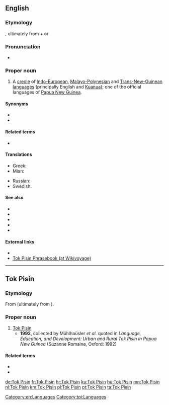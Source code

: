 {{also|tok pisin}}
==English==
{{wikipedia}}

===Etymology===
{{etyl|tpi|en}}, ultimately from {{etyl|en|en}} {{m|en|talk}} + {{m|en|pidgin}} or {{m|en|business}}

===Pronunciation===
* {{IPA|/tɔk pɪzɪn/|lang=en}}

===Proper noun===
{{en-proper noun}}

# A [[creole]] of [[Indo-European]], [[Malayo-Polynesian]] and [[Trans-New-Guinean]] [[language]]s (principally English and [[Kuanua]]); one of the official languages of [[Papua New Guinea]].

====Synonyms====
* {{l|en|Melanesian Pidgin English}}
* {{l|en|Neo-Melanesian}}

====Related terms====
* {{l|en|pidgin}}

====Translations====
{{trans-top|language}}
* Greek: {{t+|el|τοκ πίσιν}}
* Mian: {{t|mpt|Wan Weng}}
{{trans-mid}}
* Russian: {{t+|ru|ток-писин|m|tr=}}
* Swedish: {{t+|sv|tok pisin}}
{{trans-bottom}}

====See also====
* {{l|en|Bislama}}
* {{l|en|Kriol}}
* {{l|en|Pijin}}
* {{l|en|Yumpla Tok}}
* {{langcat|tpi}}

====External links====
* {{ethnologue|code=tpi}}
* [[voy:Tok Pisin Phrasebook|Tok Pisin Phrasebook (at Wikivoyage)]]

[[Category:en:Languages]]

----

==Tok Pisin==

===Etymology===
From {{der|tpi|en|[[talk]] + [[pidgin]]}} (ultimately from {{m|en|business}}).

===Proper noun===
{{head|tpi|proper noun|head=[[tok|Tok]] [[pisin|Pisin]]}}

# [[#English|Tok Pisin]]
#* '''1992''', collected by Mühlhaüsler ''et al.'' quoted in ''Language, Education, and Development: Urban and Rural Tok Pisin in Papua New Guinea'' (Suzanne Romaine, Oxford: 1992)
#*: {{ux|tpi|Na mipela i no save long '''Tok Pisin''' tu. Brata bilong mipela ol i go long stesin, orait ol i kisim save long stesin. Ol i kam bek orait ol i tok pisin.|t=And we didn't know '''Tok Pisin''' either. Our brothers went to the station, and then learned new things in the station. Then they returned speaking in creole.}}

====Related terms====
* {{l|tpi|tok}}
* {{l|tpi|pisin}}

[[Category:tpi:Languages]]

[[de:Tok Pisin]]
[[fr:Tok Pisin]]
[[hr:Tok Pisin]]
[[ku:Tok Pisin]]
[[hu:Tok Pisin]]
[[mn:Tok Pisin]]
[[nl:Tok Pisin]]
[[km:Tok Pisin]]
[[pl:Tok Pisin]]
[[pt:Tok Pisin]]
[[ta:Tok Pisin]]